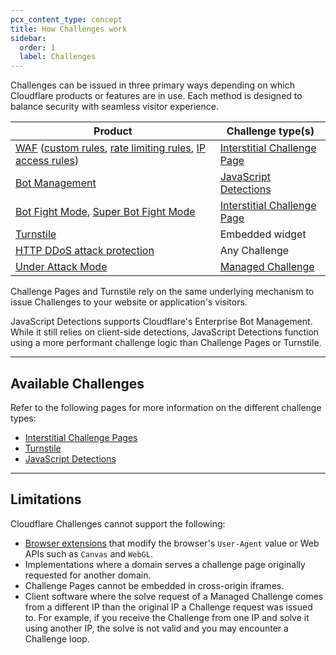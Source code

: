 ```yaml
---
pcx_content_type: concept
title: How Challenges work
sidebar:
  order: 1
  label: Challenges
---
```


Challenges can be issued in three primary ways depending on which Cloudflare products or features are in use. Each method is designed to balance security with seamless visitor experience. 

| Product | Challenge type(s) |
| --- | --- |
| [WAF](/waf/) ([custom rules](/waf/custom-rules/), [rate limiting rules](/waf/rate-limiting-rules/), [IP access rules](/waf/tools/ip-access-rules/)) | [Interstitial Challenge Page](/cloudflare-challenges/challenge-types/challenge-pages/) |
| [Bot Management](/bots/get-started/bot-management/) | [JavaScript Detections](/bots/additional-configurations/javascript-detections/) |
| [Bot Fight Mode](/bots/get-started/bot-fight-mode/), [Super Bot Fight Mode](/bots/get-started/super-bot-fight-mode/) | [Interstitial Challenge Page](/cloudflare-challenges/challenge-types/challenge-pages/) |
| [Turnstile](/turnstile/) | Embedded widget |
| [HTTP DDoS attack protection](/ddos-protection/managed-rulesets/http/) | Any Challenge |
| [Under Attack Mode](/fundamentals/reference/under-attack-mode/) | [Managed Challenge](/cloudflare-challenges/challenge-types/challenge-pages/#managed-challenge-recommended) |

Challenge Pages and Turnstile rely on the same underlying mechanism to issue Challenges to your website or application's visitors.

JavaScript Detections supports Cloudflare's Enterprise Bot Management. While it still relies on client-side detections, JavaScript Detections function using a more performant challenge logic than Challenge Pages or Turnstile.

---

## Available Challenges

Refer to the following pages for more information on the different challenge types:

- [Interstitial Challenge Pages](/cloudflare-challenges/challenge-types/challenge-pages/)
- [Turnstile](/cloudflare-challenges/challenge-types/turnstile/)
- [JavaScript Detections](/cloudflare-challenges/challenge-types/javascript-detections/)

---

## Limitations

Cloudflare Challenges cannot support the following:

- [Browser extensions](/cloudflare-challenges/reference/supported-browsers/#browser-extensions) that modify the browser's `User-Agent` value or Web APIs such as `Canvas` and `WebGL`.
- Implementations where a domain serves a challenge page originally requested for another domain.
- Challenge Pages cannot be embedded in cross-origin iframes.
- Client software where the solve request of a Managed Challenge comes from a different IP than the original IP a Challenge request was issued to. For example, if you receive the Challenge from one IP and solve it using another IP, the solve is not valid and you may encounter a Challenge loop.